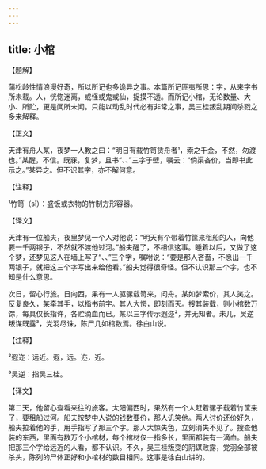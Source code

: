```yaml
---
---
---
```

title: 小棺
---




【题解】


蒲松龄性情浪漫好奇，所以所记也多诡异之事。本篇所记匪夷所思：字，从来字书所未载。人，恍惚迷离，或怪或鬼或仙，捉摸不透。而所记小棺，无论数量、大小、所贮，更是闻所未闻。只能以动乱时代必有非常之事，吴三桂叛乱期间杀戮之多来解释。

【正文】

天津有舟人某，夜梦一人教之曰：“明日有载竹笥赁舟者¹，索之千金，不然，勿渡也。”某醒，不信。既寐，复梦，且书“、、”三字于壁，嘱云：“倘渠吝价，当即书此示之。”某异之。但不识其字，亦不解何意。





【注释】


¹竹笥（sì）：盛饭或衣物的竹制方形容器。





【译文】


天津有一位船夫，夜里梦见一个人对他说：“明天有个带着竹筐来租船的人，向他要一千两银子，不然就不渡他过河。”船夫醒了，不相信这事。睡着以后，又做了这个梦，还梦见这人在墙上写了“、、”三个字，嘱咐说：“要是那人吝啬，不愿出一千两银子，就把这三个字写出来给他看。”船夫觉得很奇怪。但不认识那三个字，也不知是什么意思。

次日，留心行旅。日向西，果有一人驱骡载笥来，问舟。某如梦索价，其人笑之。反复良久，某牵其手，以指书前字。其人大愕，即刻而灭。搜其装载，则小棺数万馀，每具仅长指许，各贮滴血而已。某以三字传示遐迩²，并无知者。未几，吴逆叛谋既露³，党羽尽诛，陈尸几如棺数焉。徐白山说。





【注释】


²遐迩：远近。遐，远。迩，近。

³吴逆：指吴三桂。





【译文】


第二天，他留心查看来往的旅客。太阳偏西时，果然有一个人赶着骡子载着竹筐来了，要租船过河。船夫按梦中人说的钱数要价，那人讥笑他。两人讨价还价好久，船夫拉着他的手，用手指写了那三个字。那人大惊失色，立刻消失不见了。搜查他装的东西，里面有数万个小棺材，每个棺材仅一指多长，里面都装有一滴血。船夫把那三个字给远近的人看，都不认识。不久，吴三桂叛变的阴谋败露，党羽全部被杀头，陈列的尸体正好和小棺材的数目相同。这事是徐白山讲的。